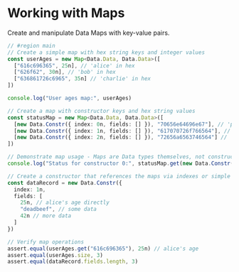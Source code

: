 # Working with Maps

Create and manipulate Data Maps with key-value pairs.

```typescript
// #region main
// Create a simple map with hex string keys and integer values
const userAges = new Map<Data.Data, Data.Data>([
  ["616c696365", 25n], // 'alice' in hex
  ["626f62", 30n], // 'bob' in hex
  ["636861726c6965", 35n] // 'charlie' in hex
])

console.log("User ages map:", userAges)

// Create a map with constructor keys and hex string values
const statusMap = new Map<Data.Data, Data.Data>([
  [new Data.Constr({ index: 0n, fields: [] }), "70656e64696e67"], // 'pending' in hex
  [new Data.Constr({ index: 1n, fields: [] }), "617070726f766564"], // 'approved' in hex
  [new Data.Constr({ index: 2n, fields: [] }), "72656a6563746564"] // 'rejected' in hex
])

// Demonstrate map usage - Maps are Data types themselves, not constructor fields
console.log("Status for constructor 0:", statusMap.get(new Data.Constr({ index: 0n, fields: [] })))

// Create a constructor that references the maps via indexes or simple structure
const dataRecord = new Data.Constr({
  index: 1n,
  fields: [
    25n, // alice's age directly
    "deadbeef", // some data
    42n // more data
  ]
})

// Verify map operations
assert.equal(userAges.get("616c696365"), 25n) // alice's age
assert.equal(userAges.size, 3)
assert.equal(dataRecord.fields.length, 3)

```
